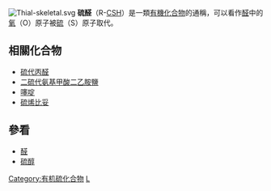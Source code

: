 [[File:Thial-skeletal.svg|thumb]]
'''硫醛'''（R-[[碳|C]]S[[氫|H]]）是一類[[有機化合物|有機化合物]]的通稱，可以看作[[醛|醛]]中的[[氧|氧]]（O）原子被[[硫|硫]]（S）原子取代。

==相關化合物==
*[[硫代丙醛|硫代丙醛]]
*[[二硫代氨基甲酸二乙胺鹽|二硫代氨基甲酸二乙胺鹽]]
*[[噻啶|噻啶]]
*[[硫烯比妥|硫烯比妥]]

==參看==
*[[醛|醛]]
*[[硫醇|硫醇]]

{{有機化合物小作品}}
[[Category:有机硫化合物|Category:有机硫化合物]]
[[Category:官能团|L]]